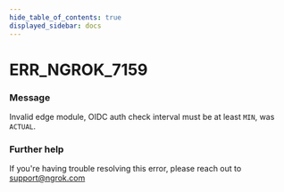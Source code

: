 ```yaml
---
hide_table_of_contents: true
displayed_sidebar: docs
---
```



# ERR_NGROK_7159

### Message

Invalid edge module, OIDC auth check interval must be at least `MIN`, was `ACTUAL`.

<ErrorDetails error="err_ngrok_7159" />

### Further help

If you're having trouble resolving this error, please reach out to [support@ngrok.com](mailto:support@ngrok.com?subject=Help%20with%20ERR_NGROK_7159)

